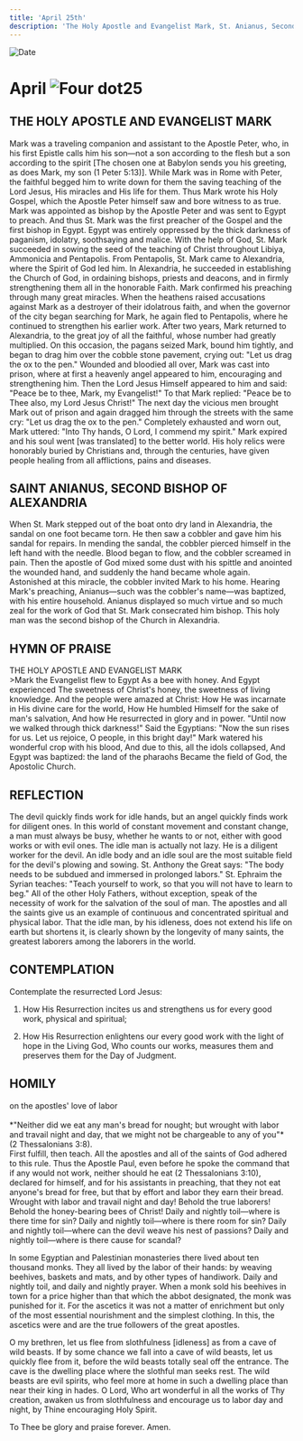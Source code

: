 ```yaml
---
title: 'April 25th'
description: 'The Holy Apostle and Evangelist Mark, St. Anianus, Second Bishop of Alexandria'
---
```


<RunningHead />
<Image src="/title-imprint.png" height={68} width={50} alt="Date" className="title-imprint"/>

# <div id="date">April <Image className="four-dot" src="/four-dot.png" height={15} width={15} alt="Four dot" />25</div>

## THE HOLY APOSTLE AND EVANGELIST MARK

Mark was a traveling companion and assistant to the Apostle Peter, who, in his first Epistle calls him his son—not a son according to the flesh but a son according to the spirit [The chosen one at Babylon sends you his greeting, as does Mark, my son (1 Peter 5:13)]. While Mark was in Rome with Peter, the faithful begged him to write down for them the saving teaching of the Lord Jesus, His miracles and His life for them. Thus Mark wrote his Holy Gospel, which the Apostle Peter himself saw and bore witness to as true. Mark was appointed as bishop by the Apostle Peter and was sent to Egypt to preach. And thus St. Mark was the first preacher of the Gospel and the first bishop in Egypt. Egypt was entirely oppressed by the thick darkness of paganism, idolatry, soothsaying and malice. With the help of God, St. Mark succeeded in sowing the seed of the teaching of Christ throughout Libiya, Ammonicia and Pentapolis. From Pentapolis, St. Mark came to Alexandria, where the Spirit of God led him. In Alexandria, he succeeded in establishing the Church of God, in ordaining bishops, priests and deacons, and in firmly strengthening them all in the honorable Faith. Mark confirmed his preaching through many great miracles. When the heathens raised accusations against Mark as a destroyer of their idolatrous faith, and when the governor of the city began searching for Mark, he again fled to Pentapolis, where he continued to strengthen his earlier work. After two years, Mark returned to Alexandria, to the great joy of all the faithful, whose number had greatly multiplied. On this occasion, the pagans seized Mark, bound him tightly, and began to drag him over the cobble stone pavement, crying out: "Let us drag the ox to the pen." Wounded and bloodied all over, Mark was cast into prison, where at first a heavenly angel appeared to him, encouraging and strengthening him. Then the Lord Jesus Himself appeared to him and said: "Peace be to thee, Mark, my Evangelist!" To that Mark replied: "Peace be to Thee also, my Lord Jesus Christ!" The next day the vicious men brought Mark out of prison and again dragged him through the streets with the same cry: "Let us drag the ox to the pen." Completely exhausted and worn out, Mark uttered: "Into Thy hands, O Lord, I commend my spirit." Mark expired and his soul went [was translated] to the better world. His holy relics were honorably buried by Christians and, through the centuries, have given people healing from all afflictions, pains and diseases.

## SAINT ANIANUS, SECOND BISHOP OF ALEXANDRIA

When St. Mark stepped out of the boat onto dry land in Alexandria, the sandal on one foot became torn. He then saw a cobbler and gave him his sandal for repairs. In mending the sandal, the cobbler pierced himself in the left hand with the needle. Blood began to flow, and the cobbler screamed in pain. Then the apostle of God mixed some dust with his spittle and anointed the wounded hand, and suddenly the hand became whole again. Astonished at this miracle, the cobbler invited Mark to his home. Hearing Mark's preaching, Anianus—such was the cobbler's name—was baptized, with his entire household. Anianus displayed so much virtue and so much zeal for the work of God that St. Mark consecrated him bishop. This holy man was the second bishop of the Church in Alexandria.


## HYMN OF PRAISE
<div style={{textAlign:'center', color:'crimson', fontWeight:'bold'}}>
THE HOLY APOSTLE AND EVANGELIST MARK
</div>
>Mark the Evangelist flew to Egypt  
As a bee with honey. And Egypt experienced  
The sweetness of Christ's honey, the sweetness of living knowledge.  
And the people were amazed at Christ:  
How He was incarnate in His divine care for the world,  
How He humbled Himself for the sake of man's salvation,  
And how He resurrected in glory and in power.  
"Until now we walked through thick darkness!"  
Said the Egyptians: "Now the sun rises for us.  
Let us rejoice, O people, in this bright day!"  
Mark watered his wonderful crop with his blood,  
And due to this, all the idols collapsed,  
And Egypt was baptized: the land of the pharaohs  
Became the field of God, the Apostolic Church.  


## REFLECTION

The devil quickly finds work for idle hands, but an angel quickly finds work for diligent ones. In this world of constant movement and constant change, a man must always be busy, whether he wants to or not, either with good works or with evil ones. The idle man is actually not lazy. He is a diligent worker for the devil. An idle body and an idle soul are the most suitable field for the devil's plowing and sowing. St. Anthony the Great says: "The body needs to be subdued and immersed in prolonged labors." St. Ephraim the Syrian teaches: "Teach yourself to work, so that you will not have to learn to beg." All of the other Holy Fathers, without exception, speak of the necessity of work for the salvation of the soul of man. The apostles and all the saints give us an example of continuous and concentrated spiritual and physical labor. That the idle man, by his idleness, does not extend his life on earth but shortens it, is clearly shown by the longevity of many saints, the greatest laborers among the laborers in the world.


## CONTEMPLATION

Contemplate the resurrected Lord Jesus:

1. How His Resurrection incites us and strengthens us for every good work, physical and spiritual;

2. How His Resurrection enlightens our every good work with the light of hope in the Living God, Who counts our works, measures them and preserves them for the Day of Judgment.


## HOMILY
<div style={{textAlign:'center', color:'crimson', fontWeight:'bold'}}>
on the apostles' love of labor
</div><br />
<div style={{textAlign:'right'}}>
*"Neither did we eat any man's bread for nought; but wrought with labor and travail night and day, that we might not be chargeable to any of you"* (2 Thessalonians 3:8).
</div>
First fulfill, then teach. All the apostles and all of the saints of God adhered to this rule. Thus the Apostle Paul, even before he spoke the command that if any would not work, neither should he eat (2 Thessalonians 3:10), declared for himself, and for his assistants in preaching, that they not eat anyone's bread for free, but that by effort and labor they earn their bread. Wrought with labor and travail night and day! Behold the true laborers! Behold the honey-bearing bees of Christ! Daily and nightly toil—where is there time for sin? Daily and nightly toil—where is there room for sin? Daily and nightly toil—where can the devil weave his nest of passions? Daily and nightly toil—where is there cause for scandal?

In some Egyptian and Palestinian monasteries there lived about ten thousand monks. They all lived by the labor of their hands: by weaving beehives, baskets and mats, and by other types of handiwork. Daily and nightly toil, and daily and nightly prayer. When a monk sold his beehives in town for a price higher than that which the abbot designated, the monk was punished for it. For the ascetics it was not a matter of enrichment but only of the most essential nourishment and the simplest clothing. In this, the ascetics were and are the true followers of the great apostles.

O my brethren, let us flee from slothfulness [idleness] as from a cave of wild beasts. If by some chance we fall into a cave of wild beasts, let us quickly flee from it, before the wild beasts totally seal off the entrance. The cave is the dwelling place where the slothful man seeks rest. The wild beasts are evil spirits, who feel more at home in such a dwelling place than near their king in hades. O Lord, Who art wonderful in all the works of Thy creation, awaken us from slothfulness and encourage us to labor day and night, by Thine encouraging Holy Spirit.

To Thee be glory and praise forever. Amen.